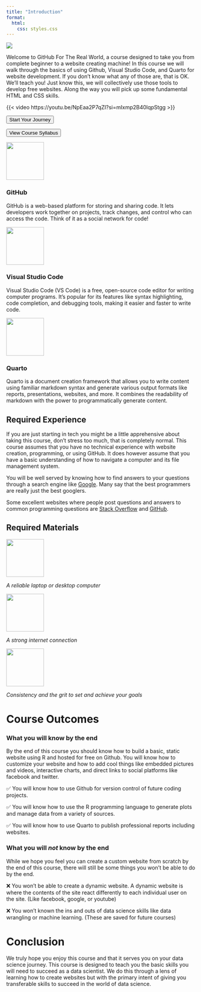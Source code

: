 ```yaml
---
title: "Introduction"
format:
  html:
    css: styles.css
---
```


![](/images/home-banner-png.png)

<p class="para-1">Welcome to GitHub For The Real World, a course designed to take you from complete beginner to a website creating machine! In this course we will walk through the basics of using Github, Visual Studio Code, and Quarto for website development. If you don't know what any of those are, that is OK. We'll teach you! Just know this, we will collectively use those tools to develop free websites. Along the way you will pick up some fundamental HTML and CSS skills.</p>


{{< video https://youtu.be/NpEaa2P7qZI?si=mIxmp2B40lqpStgg >}}

::: {.grid}
::: {.g-col-6}
<a href="lessons\unit_01\lesson_01\lesson_01.qmd" target="_blank"><input class="start_btn btn" type="submit" value="Start Your Journey"></a>

:::

::: {.g-col-6}
<a href=""> <input class="syllabus_btn btn" type="submit" value="View Course Syllabus"></a>

:::

:::

::: {.grid}
::: {.g-col-4}
<p class="logo">![](images/github.png){width=auto height=100}</p>
<h3 class="tool">GitHub</h3>

GitHub is a web-based platform for storing and sharing code. It lets developers work together on projects, track changes, and control who can access the code. Think of it as a social network for code!
:::

::: {.g-col-4}
<p class="logo">![](images/visual-studio-code-icon.png){width=auto height=100}</p>
<h3 class="tool">Visual Studio Code</h3>

Visual Studio Code (VS Code) is a free, open-source code editor for writing computer programs. It's popular for its features like syntax highlighting, code completion, and debugging tools, making it easier and faster to write code.
:::

::: {.g-col-4}
<p class="logo">![](images/quarto-logo.png){width=auto height=100}</p>
<h3 class="tool">Quarto</h3>

Quarto is a document creation framework that allows you to write content using familiar markdown syntax and generate various output formats like reports, presentations, websites, and more. It combines the readability of markdown with the power to programmatically generate content.
:::

:::

## Required Experience

If you are just starting in tech you might be a little apprehensive about taking this course, don't stress too much, that is completely normal. This course assumes that you have no technical experience with website creation, programming, or using GitHub. It does however assume that you have a basic understanding of how to navigate a computer and its file management system.

You will be well served by knowing how to find answers to your questions through a search engine like [Google](google.com). Many say that the best programmers are really just the best googlers.

Some excellent websites where people post questions and answers to common programming questions are [Stack Overflow](stackoverflow.com) and [GitHub](github.com).

## Required Materials

::: {.grid}
::: {.g-col-5}

![](images/laptop.png){width="100" height="100"}

*A reliable laptop or desktop computer*
:::

::: {.g-col-5}
![](images/network.png){width="100" height="100"}

*A strong internet connection*
:::

::: {.g-col-4}
![](images/goals.png){width="100" height="100"}

*Consistency and the grit to set and achieve your goals*
:::
:::

# Course Outcomes

### What you will know by the end

By the end of this course you should know how to build a basic, static website using R and hosted for free on Github. You will know how to customize your website and how to add cool things like embedded pictures and videos, interactive charts, and direct links to social platforms like facebook and twitter.

✅  You will know how to use Github for version control of future coding projects.

✅  You will know how to use the R programming language to generate plots and manage data from a variety of sources.

✅  You will know how to use Quarto to publish professional reports including websites.

### What you will *not* know by the end

While we hope you feel you can create a custom website from scratch by the end of this course, there will still be some things you won't be able to do by the end.

❌  You won't be able to create a dynamic website. A dynamic website is where the contents of the site react differently to each individual user on the site. (Like facebook, google, or youtube)

❌  You won't known the ins and outs of data science skills like data wrangling or machine learning.    (These are saved for future courses)

# Conclusion

We truly hope you enjoy this course and that it serves you on your data science journey. This course is designed to teach you the basic skills you will need to succeed as a data scientist. We do this through a lens of learning how to create websites but with the primary intent of giving you transferable skills to succeed in the world of data science.
